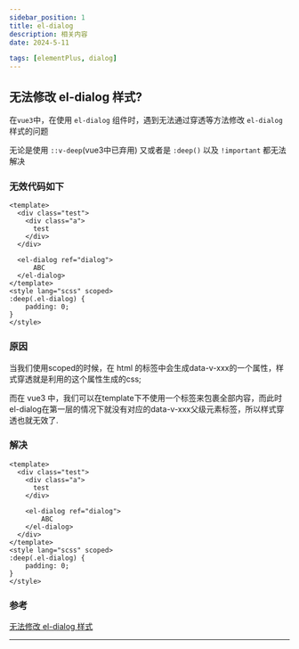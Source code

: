 ```yaml
---
sidebar_position: 1
title: el-dialog
description: 相关内容
date: 2024-5-11

tags: [elementPlus, dialog]
---
```


## 无法修改 el-dialog 样式?

在`vue3`中，在使用 `el-dialog` 组件时，遇到无法通过穿透等方法修改 `el-dialog` 样式的问题  

无论是使用 `::v-deep`(vue3中已弃用) 又或者是 `:deep()` 以及 `!important` 都无法解决  

### 无效代码如下  

```vue
<template>
  <div class="test">
    <div class="a">
      test
    </div>
  </div>

  <el-dialog ref="dialog">
      ABC
  </el-dialog>
</template>
<style lang="scss" scoped>
:deep(.el-dialog) {
    padding: 0;
}
</style>
```
### 原因  
当我们使用scoped的时候，在 html 的标签中会生成data-v-xxx的一个属性，样式穿透就是利用的这个属性生成的css;  

而在 vue3 中，我们可以在template下不使用一个标签来包裹全部内容，而此时el-dialog在第一层的情况下就没有对应的data-v-xxx父级元素标签，所以样式穿透也就无效了.

### 解决  
```vue
<template>
  <div class="test">
    <div class="a">
      test
    </div>

    <el-dialog ref="dialog">
        ABC
    </el-dialog>
  </div>
</template>
<style lang="scss" scoped>
:deep(.el-dialog) {
    padding: 0;
}
</style>
```

### 参考

[无法修改 el-dialog 样式](https://juejin.cn/post/7170280358578290724)

---
